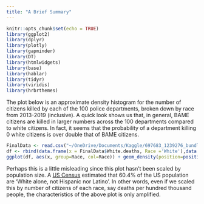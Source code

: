 ```yaml
---
title: "A Brief Summary"
---
```


```r
knitr::opts_chunk$set(echo = TRUE)
library(ggplot2)
library(dplyr)
library(plotly)
library(gapminder)
library(DT)
library(htmlwidgets)
library(base)
library(hablar)
library(tidyr)
library(viridis)
library(hrbrthemes)
```

The plot below is an approximate density histogram for the number of citizens killed by each of the 100 police departments, broken down by race from 2013-2019 (inclusive). A quick look shows us that, in general, BAME citizens are killed in larger numbers across the 100 departments compared to white citizens. In fact, it seems that the probability of a department killing 0 white citizens is over double that of BAME citizens.

```r
FinalData <- read.csv("~/OneDrive/Documents/Kaggle/697683_1239276_bundle_archive/FinalData.csv",header = TRUE)
df <- rbind(data.frame(x = FinalData$White.deaths, Race ='White'),data.frame(x = FinalData$BAME.deaths, Race ='BAME'))
ggplot(df, aes(x, group=Race, col=Race)) + geom_density(position=position_dodge(width = 0)) + xlab('Deaths') + ylab("Density") 
```

Perhaps this is a little misleading since this plot hasn't been scaled by population size. A [US Census](https://www.census.gov/quickfacts/fact/table/US/RHI125218) estimated that 60.4% of the US population are 'White alone, not Hispanic nor Latino'. In other words, even if we scaled this by number of citizens of each race, say deaths per hundred thousand people, the characteristics of the above plot is only amplified. 